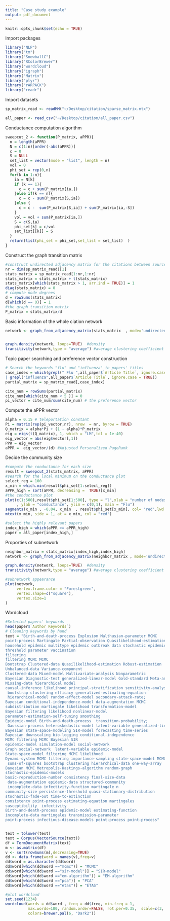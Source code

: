 ```yaml
---
title: "Case study example"
output: pdf_document
---
```


```r
knitr::opts_chunk$set(echo = TRUE)
```

Import packages
```r
library("NLP")
library("tm")
library("SnowballC")
library("RColorBrewer")
library("wordcloud")
library("igraph")
library("Matrix")
library("plyr")
library("rARPACK")
library("readr")
```

Import datasets

```r
sp_matrix_read <- readMM("~/Desktop/citation/sparse_matrix.mtx")

all_paper <- read_csv("~/Desktop/citation/all_paper.csv")

```



Conductance computation algorithm
```r
sweepcut_2 <- function(P_matrix, aPPR){
  n = length(aPPR)
  N = c(1:n)[order(-abs(aPPR))]
  c = 0 
  S = NULL
  set_list = vector(mode = "list", length = n)
  vol = 0
  phi_set = rep(0,n)
  for(k in 1:n){
    ia = N[k]
    if (k == 1){
      c = c + sum(P_matrix[ia,])
    }else if(k == n){
      c = c - sum(P_matrix[S,ia])
    }else {
      c = c -  sum(P_matrix[S,ia]) + sum(P_matrix[ia,-S])
    }
    vol = vol + sum(P_matrix[ia,])
    S = c(S,ia)
    phi_set[k] = c/vol
    set_list[[k]] = S
  }
  return(list(phi_set = phi_set,set_list = set_list)  )
}

```


Construct the graph transition matrix
```r
#construct undirected adjacency matrix for the citations between source papers
nr = dim(sp_matrix_read)[1]
stats_matrix = sp_matrix_read[1:nr,1:nr] 
stats_matrix = stats_matrix + t(stats_matrix)
stats_matrix[which(stats_matrix > 1, arr.ind = TRUE)] = 1
diag(stats_matrix) = 0
# compute node degrees
d = rowSums(stats_matrix) 
d[which(d == 0)] = 1
#the graph transition matrix
P_matrix = stats_matrix/d 
```


Basic information of the whole ciation network
```r
network <- graph_from_adjacency_matrix(stats_matrix  , mode='undirected', diag=F )


graph.density(network, loops=TRUE)  #density
transitivity(network,type = "average") #average clustering coefficient

```


Topic paper searching and preference vector construction
```r
# Search the keywords "flu" and "influenza" in papers' titles
case_index = which(grepl(" Flu ",all_paper$`Article Title`, ignore.case = TRUE) 
| grepl("influenza",all_paper$`Article Title`, ignore.case = TRUE))
partial_matrix = sp_matrix_read[,case_index]

cite_num = rowSums(partial_matrix)
cite_num[which(cite_num < 5 )] = 0
pi_vector = cite_num/sum(cite_num) # the preference vector
```


Compute the aPPR vector 
```r
alpha = 0.15 # teleportation constant
Pi = matrix(rep(pi_vector,nr), nrow  = nr, byrow = TRUE)
Q_matrix = alpha*Pi + (1 - alpha)*P_matrix
eig = eigs(t(Q_matrix), 1, which = "LM",tol = 1e-40)
eig_vector = abs(eig$vector[,1])
PPR = eig_vector
aPPR =  eig_vector/(d) #Adjusted Personalized PageRank
```

Decide the community size 
```r
#compute the conductance for each size
result = sweepcut_2(stats_matrix, aPPR) 
#search for the local minimum on the conductance plot
select_reg = 100
x_min = which.min(result$phi_set[1:select_reg])
aPPR_high = sort(aPPR, decreasing =  TRUE)[x_min]
#the conductance plot
plot(c(1:500),result$phi_set[1:500], type = "l",xlab = "number of nodes"
     , ylab = "conductance", ylim = c(0,1), main = "Flu")
segments(x_min , -0.04, x_min  , result$phi_set[x_min], col= 'red',lwd = 3, lty = "dashed")
mtext(x_min, side = 1, at = x_min, col = "red")

#select the highly relevant papers
index_high = which(aPPR >= aPPR_high)
paper = all_paper[index_high,]
```



Proporties of subnetwork

```r
neighbor_matrix = stats_matrix[index_high,index_high]
network <- graph_from_adjacency_matrix(neighbor_matrix , mode='undirected', diag=F )

graph.density(network, loops=TRUE)  #density
transitivity(network,type = "average") #average clustering coefficient

#subnetwork appearance 
plot(network,      
     vertex.frame.color = "Forestgreen",           
     vertex.shape=c("square"),       
     vertex.size=1                         
)
```


Wordcloud 

```r
#Selected papers' keywords
head(paper$`Author Keywords`)
# Cleaning keywords by hand
text = "Birth-and-death-process Explosion Malthusian-parameter MCMC 
point-process Martingale Partial-observation Quasilikelihood-estimation 
household epidemic multitype epidemic outbreak data stochastic epidemic 
threshold parameter vaccination
filtering
filtering MCMC MCMC
Bootstrap Clustered-data Quasilikelihood-estimation Robust-estimation 
Unbalanced-data Variance-component
Clustered-data Mixed-model Multivariate-analysis Nonparametric
Bayesian Diagnostic-test generalized-linear-model Gold-standard Meta-analysis 
Missing-data hierarchical model
causal-inference likelihood principal-stratification sensitivity-analysis
 bootstrap clustering efficacy generalized-estimating-equation 
 hierarchical-model random-effect-model secondary-attack-rate;
Bayesian conditional-independence-model data-augmentation MCMC 
subdistribution martingale likelihood transformation-model
Bayesian filtering likelihood nonlinear-model 
parameter-estimation-self-tuning smoothing
Epidemic-model Birth-and-death-process  transition-probability;
 Gaussian-process heteroskedastic-model latent-variable generalized-linear-model 
Bayesian state-space-modeling SIR-model forecasting time-series
Bayesian downscaling bio-logging conditional-independence 
MCMC filtering MCMC Bayesian SIR
epidemic-model simulation-model social-network
Graph social-network  latent-variable epidemic-model
State-space-model filtering MCMC likelihood  
Dynami-system MCMC filtering importance-sampling state-space-model MCMC
 sums-of-squares bootstrap clustering hierarchical-data one-way-array
Bayesian MCMC Metropolis-Hastings-algorithm random-graph 
stochastic-epidemic-models
basic-reproduction-number consistency final-size-data 
 data-augmentation epidemic-data structured-community  
 incomplete-data infectivity-function martingale n 
community-size persistence-threshold quasi-stationary-distribution 
stochastic-fade-out time-to-extinction
consistency point-process estimating-equation martingales  
susceptibility  infectivity
Birth-and-death-process epidemic-model estimating-function 
incomplete-data martingales transmission-parameter
point-process infectious-disease-models point-process point-process"


text = tolower(text)
text = Corpus(VectorSource(text))
df = TermDocumentMatrix(text)
m <- as.matrix(df)
v <- sort(rowSums(m),decreasing=TRUE)
dd <- data.frame(word = names(v),freq=v)
dd$word = as.character(dd$word)
dd$word[which(dd$word =="mcmc")] = "MCMC"
dd$word[which(dd$word =="sir-model")] = "SIR-model"
dd$word[which(dd$word =="em-algorithm")] = "EM-algorithm"
dd$word[which(dd$word =="pca")] = "PCA"
dd$word[which(dd$word =="etas")] = "ETAS"

#plot wordcloud
set.seed(1234)
wordcloud(words = dd$word , freq = dd$freq, min.freq = 1,
          max.words=100, random.order=FALSE, rot.per=0.35,  scale=c(3,.5),
          colors=brewer.pal(6, "Dark2"))

```


